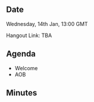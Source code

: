 ==Date==

Wednesday, 14th Jan, 13:00 GMT

Hangout Link: TBA

==Agenda==

* Welcome
* AOB

==Minutes==